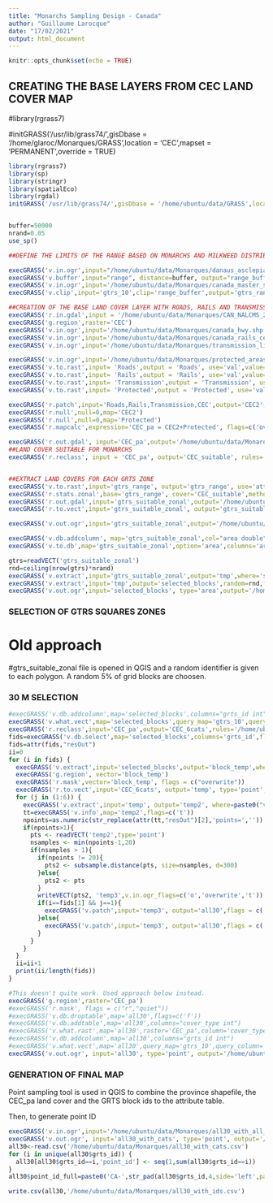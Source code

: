 ```yaml
---
title: "Monarchs Sampling Design - Canada"
author: "Guillaume Larocque"
date: "17/02/2021"
output: html_document
---
```


```r
knitr::opts_chunk$set(echo = TRUE)
```

## CREATING THE BASE LAYERS FROM CEC LAND COVER MAP
#library(rgrass7)

#initGRASS('/usr/lib/grass74/',gisDbase = '/home/glaroc/Monarques/GRASS',location = 'CEC',mapset = 'PERMANENT',override = TRUE)
```r
library(rgrass7)
library(sp)
library(stringr)
library(spatialEco)
library(rgdal)
initGRASS('/usr/lib/grass74/',gisDbase = '/home/ubuntu/data/GRASS',location = 'monarques',mapset = 'PERMANENT',override = TRUE)


buffer=50000
nrand=0.05
use_sp()

```


```r


##DEFINE THE LIMITS OF THE RANGE BASED ON MONARCHS AND MILKWEED DISTRIBUTION

execGRASS('v.in.ogr',input="/home/ubuntu/data/Monarques/danaus_asclepias_complete_cec.shp",output='range', flags=c('overwrite'))
execGRASS('v.buffer',input="range", distance=buffer, output="range_buffer", flags=c('overwrite'))
execGRASS('v.in.ogr',input='/home/ubuntu/data/Monarques/canada_master_sample_poly_cec.shp', output='gtrs_10', flags=c('overwrite'))
execGRASS('v.clip',input='gtrs_10',clip='range_buffer',output='gtrs_range', flags=c('overwrite'))

##CREATION OF THE BASE LAND COVER LAYER WITH ROADS, RAILS AND TRANSMISSION LINES
execGRASS('r.in.gdal',input = '/home/ubuntu/data/Monarques/CAN_NALCMS_2015_LC_30m_LAEA_mmu5pix_.tif',output = 'CEC', memory=100000, flags=c('overwrite'))
execGRASS('g.region',raster='CEC')
execGRASS('v.in.ogr',input='/home/ubuntu/data/Monarques/canada_hwy.shp', output= 'Roads', flags=c('overwrite'))
execGRASS('v.in.ogr',input='/home/ubuntu/data/Monarques/canada_rails_cec.shp', output= 'Rails', flags=c('overwrite'))
execGRASS('v.in.ogr',input='/home/ubuntu/data/Monarques/transmission_lines_OSM_CEC.gpkg', output= 'Transmission', flags=c('overwrite'))

execGRASS('v.in.ogr',input='/home/ubuntu/data/Monarques/protected_areas_canada_qc.shp', output= 'Protected', snap=1e-09, flags=c('overwrite'))
execGRASS('v.to.rast',input= 'Roads',output = 'Roads', use='val',value=20, memory=150000, flags=c('overwrite'))
execGRASS('v.to.rast',input= 'Rails',output = 'Rails', use='val',value=21, memory=150000, flags=c('overwrite'))
execGRASS('v.to.rast',input= 'Transmission',output = 'Transmission', use='val',value=22, memory=150000, flags=c('overwrite'))
execGRASS('v.to.rast',input= 'Protected',output = 'Protected', use='val',value=100, memory=150000, flags=c('overwrite'))

execGRASS('r.patch',input='Roads,Rails,Transmission,CEC',output='CEC2', flags=c('overwrite'))
execGRASS('r.null',null=0,map='CEC2')
execGRASS('r.null',null=0,map='Protected')
execGRASS('r.mapcalc',expression='CEC_pa = CEC2+Protected', flags=c('overwrite'))
```

```r
execGRASS('r.out.gdal', input='CEC_pa',output='/home/ubuntu/data/Monarques/cec_pa_lines.tif', format='GTiff',createopt="COMPRESS=DEFLATE", flags=c('overwrite'))
##LAND COVER SUITABLE FOR MONARCHS
execGRASS('r.reclass', input = 'CEC_pa', output='CEC_suitable', rules='/home/ubuntu/data/Monarques/cec_reclass.txt', flags=c('overwrite'))


##EXTRACT LAND COVERS FOR EACH GRTS ZONE
execGRASS('v.to.rast',input='gtrs_range', output='gtrs_range', use='attr',attribute_column='GRTS_ID',memory=150000, flags=c('overwrite'))
execGRASS('r.stats.zonal',base='gtrs_range', cover='CEC_suitable',method='sum',output='gtrs_suitable_zonal', flags=c('overwrite'))
execGRASS('r.out.gdal',input='gtrs_suitable_zonal',output='/home/ubuntu/data/Monarques/gtrs_suitable_zonal.tif', format='GTiff',createopt="COMPRESS=DEFLATE", flags=c('overwrite'))
execGRASS('r.to.vect',input='gtrs_suitable_zonal', output='gtrs_suitable_zonal',type='area',column='suitable', flags=c('overwrite'))

execGRASS('v.out.ogr',input='gtrs_suitable_zonal',output='/home/ubuntu/data/Monarques/gtrs_suitable_zonal.gpkg',type='area', flags=c('overwrite'))

execGRASS('v.db.addcolumn', map='gtrs_suitable_zonal',col="area double")
execGRASS('v.to.db',map='gtrs_suitable_zonal',option='area',columns='area')
```

```r
gtrs=readVECT('gtrs_suitable_zonal')
rnd=ceiling(nrow(gtrs)*nrand)
execGRASS('v.extract',input='gtrs_suitable_zonal',output='tmp',where='suitable>50000 AND area>99000000',flags=c('overwrite'))
execGRASS('v.extract',input='tmp',output='selected_blocks',random=rnd,flags=c('overwrite'))
execGRASS('v.out.ogr',input='selected_blocks', type='area',output='/home/ubuntu/data/Monarques/selected_blocks.gpkg', flags=c('overwrite'))

```

### SELECTION OF GTRS SQUARES ZONES

# Old approach
#gtrs_suitable_zonal file is opened in QGIS and a random identifier is given to each polygon. A random 5% of grid blocks are choosen. 



### 30 M SELECTION
```r
#execGRASS('v.db.addcolumn',map='selected_blocks',columns="grts_id int")
execGRASS('v.what.vect',map='selected_blocks',query_map='gtrs_10',query_column='grts_id',column='grts_id')
execGRASS('r.reclass',input='CEC_pa',output='CEC_6cats',rules='/home/ubuntu/data/Monarques/Monarques-repo/cec_reclass_6cats.txt',c('overwrite'))
fids=execGRASS('v.db.select',map='selected_blocks',columns='grts_id',flags=c("c","v"))
fids=attr(fids,"resOut")
ii=0
for (i in fids) {
  execGRASS('v.extract',input='selected_blocks',output='block_temp',where=paste0("grts_id=",i),flags = c('overwrite'))
  execGRASS('g.region', vector='block_temp')
  execGRASS('r.mask',vector='block_temp', flags = c("overwrite"))
  execGRASS('r.to.vect',input='CEC_6cats', output='temp', type='point',flags = c('overwrite'))
  for (j in (1:6)) {
    execGRASS('v.extract',input='temp', output='temp2', where=paste0("value=",j),flags = c('overwrite'))
    tt=execGRASS('v.info',map='temp2',flags=c('t'))
    npoints=as.numeric(str_replace(attr(tt,"resOut")[2],'points=',''))
    if(npoints>1){
      pts <- readVECT('temp2',type='point')
      nsamples <- min(npoints-1,20)
      if(nsamples > 1){
        if(npoints != 20){
          pts2 <- subsample.distance(pts, size=nsamples, d=300)
        }else{
          pts2 <- pts
        }
        writeVECT(pts2, 'temp3',v.in.ogr_flags=c('o','overwrite','t')) 
        if(i==fids[1] && j==1){
          execGRASS('v.patch',input='temp3', output='all30',flags = c('overwrite'))
        }else{
          execGRASS('v.patch',input='temp3', output='all30',flags = c('a','overwrite'))
        }
      }
    }
  }
  ii=ii+1
  print(ii/length(fids))
}

```

```r
#This doesn't quite work. Used approach below instead. 
execGRASS('g.region',raster='CEC_pa')
#execGRASS('r.mask', flags = c("r","quiet"))
#execGRASS('v.db.droptable',map='all30',flags=c('f'))
#execGRASS('v.db.addtable',map='all30',columns="cover_type int")
#execGRASS('v.what.rast',map='all30',raster='CEC_pa',column='cover_type')
#execGRASS('v.db.addcolumn',map='all30',columns="grts_id int")
#execGRASS('v.what.vect',map='all30',query_map='gtrs_10',query_column='grts_id',column='grts_id')
execGRASS('v.out.ogr', input='all30', type='point', output='/home/ubuntu/data/Monarques/all30.gpkg',flags=c('overwrite'))

```

### GENERATION OF FINAL MAP

Point sampling tool is used in QGIS to combine the province shapefile, the CEC_pa land cover and the GRTS block ids to the attribute table. 

Then, to generate point ID

```r
execGRASS('v.in.ogr',input='/home/ubuntu/data/Monarques/all30_with_all_cats2.gpkg', output= 'all30_with_cats', flags=c('overwrite','o'))
execGRASS('v.out.ogr', input='all30_with_cats', type='point', output='/home/ubuntu/data/Monarques/all30_with_cats.csv',format='CSV',flags=c('overwrite'))
all30<-read.csv('/home/ubuntu/data/Monarques/all30_with_cats.csv')
for (i in unique(all30$grts_id)) {
  all30[all30$grts_id==i,'point_id'] <- seq(1,sum(all30$grts_id==i))
}
all30$point_id_full=paste0('CA-',str_pad(all30$grts_id,4,side='left',pad=0),'-',all30$point_id)

write.csv(all30,'/home/ubuntu/data/Monarques/all30_with_ids.csv')
```



